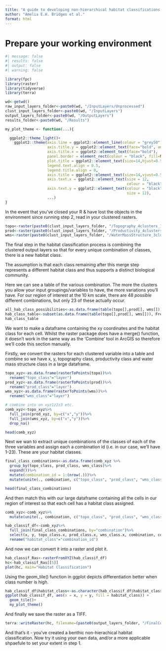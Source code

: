 ```yaml
---
title: "A guide to developing non-hierarchical habitat classifications using open-source data and software: Combining the input layers"
author: "Amelia E.H. Bridges et al."
format: html
---
```


# Prepare your working environment

```r
#| message: false
#| results: false
#| output: false
#| warning: false

library(fpc)
library(raster)
library(tidyverse)
library(terra)

wd<-getwd()
raw_input_layers_folder<-paste0(wd, "/InputLayers/Unprocessed")
clust_input_layers_folder<-paste0(wd, "/InputLayers")
output_layers_folder<-paste0(wd, "/OutputLayers")
results_folder<-paste0(wd, "/Results")

my_plot_theme <- function(...){

  ggplot2::theme_light()+
    ggplot2::theme(axis.line = ggplot2::element_line(colour = "grey50"),
                   axis.title.y = ggplot2::element_text(face="bold", angle=90),
                   axis.title.x = ggplot2::element_text(face="bold"),
                   panel.border = element_rect(colour = "black", fill=NA, linewidth=1),
                   plot.title = ggplot2::element_text(size=14,hjust=0.5),
                   legend.text.align = 0.5,
                   legend.title.align = 0,
                   axis.title = ggplot2::element_text(size=14,vjust=0.5),
                   axis.text.x = ggplot2::element_text(size = 12,
                                                       colour = "black"),
                   axis.text.y = ggplot2::element_text(colour = "black",
                                                       size = 12),
                   ...)
}
```

In the event that you've closed your R & have lost the objects in the environment since running step 2, read in your clustered rasters.

```r
topo<-raster(paste0(clust_input_layers_folder, "/Topography_4clusters_10km_WGS84.tif"))
prod<-raster(paste0(clust_input_layers_folder, "/Productivity_4clusters_10km_WGS84.tif"))
wms<-raster(paste0(clust_input_layers_folder, "/WaterMassStructure_3clusters_10km_WGS84.tif"))

```

The final step in the habitat classification process is combining the clustered output layers so that for every unique combination of classes, there is a new habitat class.

The assumption is that each class remaining after this merge step represents a different habitat class and thus supports a distinct biological community. 

Here we can see a table of the various combination. The more the clusters you allow your input groupings/variables to have, the more variations you'll have. For our region of interest at the 10 km scale, there are 48 *possible* different combinations, but only 23 of these actually occur. 

```r
all_hab_class_possibilities<-as.data.frame(table(topo[],prod[], wms[])) # have a look at this object if you want to see all the possible combinations
hab_class_table<-subset(as.data.frame(table(topo[],prod[], wms[])), Freq != 0)
hab_class_table
```
We want to make a dataframe containing the xy coordinates and the habitat class for each cell. Whilst the raster package does have a merge() function, it doesn't work in the same way as the 'Combine' tool in ArcGIS so therefore we'll code this section manually. 

Firstly, we convert the rasters for each clustered variable into a table and combine so we have x, y, topography class, productivity class and water mass structure class in a large dataframe. 

```r
topo_xyz<-as.data.frame(rasterToPoints(topo))%>%
  rename("topo_class"="layer")
prod_xyz<-as.data.frame(rasterToPoints(prod))%>%
  rename("prod_class"="layer")
wms_xyz<-as.data.frame(rasterToPoints(wms))%>%
  rename("wms_class"="layer")

# combine into on xyz1z2z3 etc.
comb_xyz<-topo_xyz%>%
  full_join(prod_xyz, by=c("x","y"))%>%
  full_join(wms_xyz, by=c("x","y"))%>%
  drop_na()

head(comb_xyz)

```

Next we wan to extract unique combinations of the classes of each of the three variables and assign each a combination id (i.e. in our case, we'll have 1-23). These are your habitat classes. 

```r

final_class_combinations<-as.data.frame(comb_xyz %>%
  group_by(topo_class, prod_class, wms_class)%>%
  expand())%>%
  mutate(combination_id = 1:(nrow(.)))%>%
  mutate(unite(., combination, c("topo_class", "prod_class", "wms_class")))

head(final_class_combinations)
```

And then match this with our large dataframe containing all the cells in our region of interest so that each cell has a habitat class assigned. 

```r
comb_xyz<-comb_xyz%>%
  mutate(unite(., combination, c("topo_class", "prod_class", "wms_class")))

hab_classif_df<-comb_xyz%>%
  full_join(final_class_combinations, by="combination")%>%
  select(x, y, topo_class.x, prod_class.x, wms_class.x, combination, combination_id)%>%
  rename("habitat_class"="combination_id")
```

And now we can convert it into a raster and plot it. 

```r

hab_classif_Ras<-rasterFromXYZ(hab_classif_df)
hc<-hab_classif_Ras[[5]]
plot(hc, main="Habitat Classification")
```

Using the geom_tile() function in ggplot depicts differentiation better when class number is high.

```r
hab_classif_df$habitat_class<-as.character(hab_classif_df$habitat_class)
ggplot(hab_classif_df, aes(x = x, y = y, fill = habitat_class)) +
  geom_tile()+
  my_plot_theme()
```

And finally we save the raster as a TIFF. 

```r
terra::writeRaster(hc, filename=(paste0(output_layers_folder, "/FinalCombinedHabitatClassification_10km_WGS84.tif")), overwrite=TRUE, format="GTiff")
```

And that's it - you've created a benthic non-hierachical habitat classification. Now try it using your own data, and/or a more applicable shpaefule to set your extent in step 1. 


